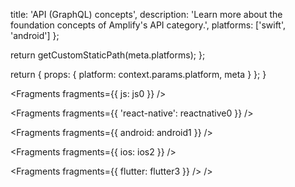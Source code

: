 
  title: 'API (GraphQL) concepts',
  description: 'Learn more about the foundation concepts of Amplify's API category.',
  platforms: ['swift', 'android']
};

  return getCustomStaticPath(meta.platforms);
};

  return {
    props: {
      platform: context.params.platform,
      meta
    }
  };
}


<Fragments fragments={{ js: js0 }} />


<Fragments fragments={{ 'react-native': reactnative0 }} />


<Fragments fragments={{ android: android1 }} />


<Fragments fragments={{ ios: ios2 }} />


<Fragments fragments={{ flutter: flutter3 }} />
/>
